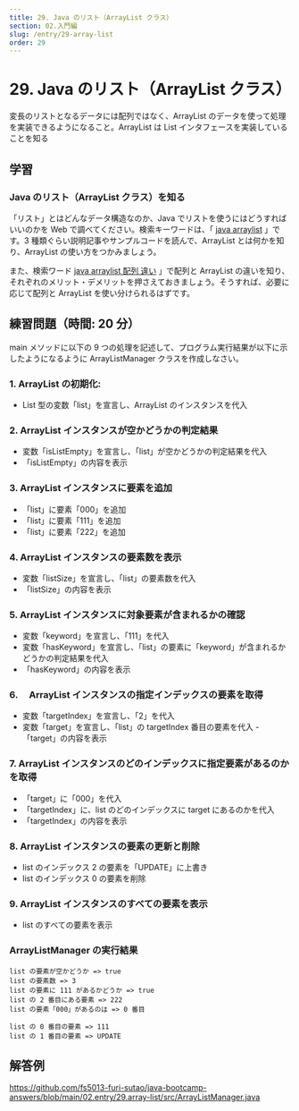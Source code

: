 ```yaml
---
title: 29. Java のリスト（ArrayList クラス）
section: 02.入門編
slug: /entry/29-array-list
order: 29
---
```


# 29. Java のリスト（ArrayList クラス）

<p class="goal">
  変長のリストとなるデータには配列ではなく、ArrayList
  のデータを使って処理を実装できるようになること。ArrayList は List
  インタフェースを実装していることを知る
</p>

## 学習

### Java のリスト（ArrayList クラス）を知る

「リスト」とはどんなデータ構造なのか、Java でリストを使うにはどうすればいいのかを Web で調べてください。検索キーワードは、「 [java arraylist](https://www.google.com/search?q=java+arraylist) 」です。3 種類ぐらい説明記事やサンプルコードを読んで、ArrayList とは何かを知り、ArrayList の使い方をつかみましょう。

また、検索ワード [java arraylist 配列 違い](https://www.google.com/search?q=java+arraylist+配列+違い) 」で配列と ArrayList の違いを知り、それぞれのメリット・デメリットを押さえておきましょう。そうすれば、必要に応じて配列と ArrayList を使い分けられるはずです。

## 練習問題（時間: 20 分）

main メソッドに以下の 9 つの処理を記述して、プログラム実行結果が以下に示したようになるように ArrayListManager クラスを作成しなさい。

### 1. ArrayList の初期化:

- List 型の変数「list」を宣言し、ArrayList のインスタンスを代入

### 2. ArrayList インスタンスが空かどうかの判定結果

- 変数「isListEmpty」を宣言し、「list」が空かどうかの判定結果を代入
- 「isListEmpty」の内容を表示

### 3. ArrayList インスタンスに要素を追加

- 「list」に要素「000」を追加
- 「list」に要素「111」を追加
- 「list」に要素「222」を追加

### 4. ArrayList インスタンスの要素数を表示

- 変数「listSize」を宣言し、「list」の要素数を代入
- 「listSize」の内容を表示

### 5. ArrayList インスタンスに対象要素が含まれるかの確認

- 変数「keyword」を宣言し、「111」を代入
- 変数「hasKeyword」を宣言し、「list」の要素に「keyword」が含まれるかどうかの判定結果を代入
- 「hasKeyword」の内容を表示

### 6.　 ArrayList インスタンスの指定インデックスの要素を取得

- 変数「targetIndex」を宣言し、「2」を代入
- 変数「target」を宣言し、「list」の targetIndex 番目の要素を代入 -「target」の内容を表示

### 7. ArrayList インスタンスのどのインデックスに指定要素があるのかを取得

- 「target」に「000」を代入
- 「targetIndex」に、list のどのインデックスに target にあるのかを代入
- 「targetIndex」の内容を表示

### 8. ArrayList インスタンスの要素の更新と削除

- list のインデックス 2 の要素を「UPDATE」に上書き
- list のインデックス 0 の要素を削除

### 9. ArrayList インスタンスのすべての要素を表示

- list のすべての要素を表示

### ArrayListManager の実行結果

```
list の要素が空かどうか => true
list の要素数 => 3
list の要素に 111 があるかどうか => true
list の 2 番目にある要素 => 222
list の要素「000」があるのは => 0 番目

list の 0 番目の要素 => 111
list の 1 番目の要素 => UPDATE
```

## 解答例

https://github.com/fs5013-furi-sutao/java-bootcamp-answers/blob/main/02.entry/29.array-list/src/ArrayListManager.java
